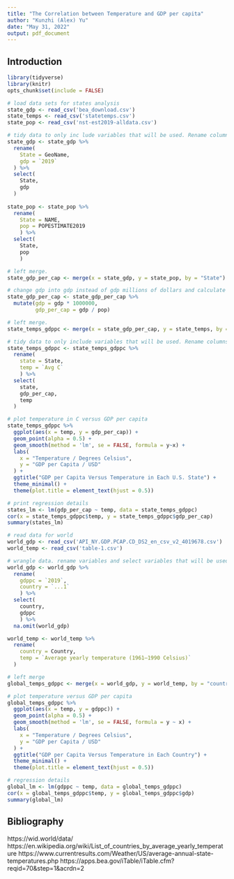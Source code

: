 ```yaml
---
title: "The Correlation between Temperature and GDP per capita"
author: "Kunzhi (Alex) Yu"
date: "May 31, 2022"
output: pdf_document
---
```


## Introduction


```r
library(tidyverse)
library(knitr)
opts_chunk$set(include = FALSE)
```

```r
# load data sets for states analysis
state_gdp <- read_csv('bea_download.csv')
state_temps <- read_csv('statetemps.csv')
state_pop <- read_csv('nst-est2019-alldata.csv')
```

```r
# tidy data to only inc lude variables that will be used. Rename columns.
state_gdp <- state_gdp %>% 
  rename(
    State = GeoName,
    gdp = `2019`
  ) %>% 
  select(
    State,
    gdp
  )
  
state_pop <- state_pop %>% 
  rename(
    State = NAME,
    pop = POPESTIMATE2019
    ) %>% 
  select(
    State,
    pop
    )
```

```r
# left merge.
state_gdp_per_cap <- merge(x = state_gdp, y = state_pop, by = "State")
```

```r
# change gdp into gdp instead of gdp millions of dollars and calculate gdp per cap
state_gdp_per_cap <- state_gdp_per_cap %>%
  mutate(gdp = gdp * 1000000,
         gdp_per_cap = gdp / pop)
```

```r
# left merge.
state_temps_gdppc <- merge(x = state_gdp_per_cap, y = state_temps, by = "State")
```

```r
# tidy data to only include variables that will be used. Rename columns.
state_temps_gdppc <- state_temps_gdppc %>%
  rename(
    state = State,
    temp = `Avg C`
    ) %>% 
  select(
    state,
    gdp_per_cap,
    temp
  )
```

```r
# plot temperature in C versus GDP per capita
state_temps_gdppc %>%
  ggplot(aes(x = temp, y = gdp_per_cap)) +
  geom_point(alpha = 0.5) + 
  geom_smooth(method = 'lm', se = FALSE, formula = y~x) +
  labs(
    x = "Temperature / Degrees Celsius",
    y = "GDP per Capita / USD"
  ) +
  ggtitle("GDP per Capita Versus Temperature in Each U.S. State") +
  theme_minimal() +
  theme(plot.title = element_text(hjust = 0.5))
```

```r
# print regression details
states_lm <- lm(gdp_per_cap ~ temp, data = state_temps_gdppc)
cor(x = state_temps_gdppc$temp, y = state_temps_gdppc$gdp_per_cap)
summary(states_lm)
```

```r
# read data for world
world_gdp <- read_csv('API_NY.GDP.PCAP.CD_DS2_en_csv_v2_4019678.csv')
world_temp <- read_csv('table-1.csv')
```

```r
# wrangle data. rename variables and select variables that will be used.
world_gdp <- world_gdp %>%
  rename(
    gdppc = `2019`,
    country = `...1`
    ) %>% 
  select(
    country,
    gdppc
    ) %>% 
  na.omit(world_gdp)

world_temp <- world_temp %>% 
  rename(
    country = Country,
    temp = `Average yearly temperature (1961–1990 Celsius)`
  )
```

```r
# left merge
global_temps_gdppc <- merge(x = world_gdp, y = world_temp, by = "country")
```

```r
# plot temperature versus GDP per capita
global_temps_gdppc %>% 
  ggplot(aes(x = temp, y = gdppc)) +
  geom_point(alpha = 0.5) + 
  geom_smooth(method = 'lm', se = FALSE, formula = y ~ x) + 
  labs(
    x = "Temperature / Degrees Celsius",
    y = "GDP per Capita / USD"
  ) +
  ggtitle("GDP per Capita Versus Temperature in Each Country") +
  theme_minimal() +
  theme(plot.title = element_text(hjust = 0.5))
```

```r
# regression details
global_lm <- lm(gdppc ~ temp, data = global_temps_gdppc)
cor(x = global_temps_gdppc$temp, y = global_temps_gdppc$gdp)
summary(global_lm)
```

## Bibliography

https://wid.world/data/
https://en.wikipedia.org/wiki/List_of_countries_by_average_yearly_temperature
https://www.currentresults.com/Weather/US/average-annual-state-temperatures.php
https://apps.bea.gov/iTable/iTable.cfm?reqid=70&step=1&acrdn=2